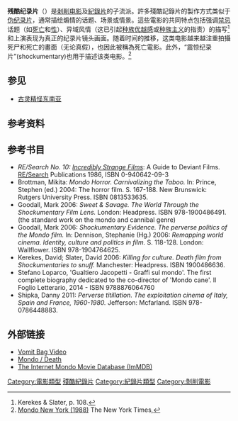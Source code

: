 '''残酷纪录片'''（{{lang-en|'''Mondo film'''}}）是[[剥削电影|剥削电影]]及[[紀錄片|紀錄片]]的子流派。許多殘酷記錄片的製作方式类似于[[伪纪录片|伪纪录片]]，通常描绘煽情的话题、场景或情景。這些電影的共同特点包括强调[[禁忌|禁忌]]话题（如[[死亡|死亡]]和[[性愛|性]]）、异域风情（这已引起[[种族优越感|种族优越感]]或[[种族主义|种族主义]]的指责）的描写<ref name=kerekesslater108>Kerekes & Slater, p. 108.</ref>和上演表现为真正的纪录片镜头画面。随着时间的推移，这类电影越来越注重拍攝死尸和死亡的畫面（无论真假），也因此被稱為死亡電影。此外，“震惊纪录片”(shockumentary)也用于描述该类电影。<ref>[http://movies.nytimes.com/movie/33094/Mondo-New-York/overview Mondo New York (1988)] {{Wayback|url=http://movies.nytimes.com/movie/33094/Mondo-New-York/overview |date=20131019214209 }} The New York Times,</ref>

== 参见 ==
* [[古灵精怪东南亚|古灵精怪东南亚]]

== 参考资料 ==
{{Reflist}}

== 参考书目 ==
* ''RE/Search No. 10: [[Incredibly_Strange_Films|Incredibly Strange Films]]'': A Guide to Deviant Films. [[RE/Search|RE/Search]] Publications 1986, ISBN 0-940642-09-3
* Brottman, Mikita: ''Mondo Horror. Carnivalizing the Taboo.'' In: Prince, Stephen (ed.) 2004: The horror film. S. 167-188. New Brunswick: Rutgers University Press. ISBN 0813533635.
* Goodall, Mark 2006: ''Sweet & Savage. The World Through the Shockumentary Film Lens.'' London: Headpress. ISBN 978-1900486491. (the standard work on the mondo and cannibal genre)
* Goodall, Mark 2006: ''Shockumentary Evidence. The perverse politics of the Mondo film.'' In: Dennison, Stephanie (Hg.) 2006: ''Remapping world cinema. Identity, culture and politics in film.'' S. 118-128. London: Wallflower. ISBN 978-1904764625.
* Kerekes, David; Slater, David 2006: ''Killing for culture. Death film from Shockumentaries to snuff.'' Manchester: Headpress. ISBN 1900486636.
* Stefano Loparco, 'Gualtiero Jacopetti - Graffi sul mondo'. The first complete biography dedicated to the co-director of 'Mondo cane'. Il Foglio Letterario, 2014 - ISBN 9788876064760
* Shipka, Danny 2011: ''Perverse titillation. The exploitation cinema of Italy, Spain and France, 1960-1980.'' Jefferson: Mcfarland. ISBN 978-0786448883.

== 外部链接 ==
* [http://www.vomitbagvideo.com/Frame-587726-page2namepage587726.html?refresh=1304705821385 Vomit Bag Video] {{Wayback|url=http://www.vomitbagvideo.com/Frame-587726-page2namepage587726.html?refresh=1304705821385 |date=20210308092120 }}
* [http://www.mondo.nichesite.org Mondo / Death] {{Wayback|url=http://www.mondo.nichesite.org/ |date=20210308203417 }}
* [http://www.offscreen.it/immdb/ The Internet Mondo Movie Database (ImMDB)] {{Wayback|url=http://www.offscreen.it/immdb/ |date=20210308084510 }}

{{DEFAULTSORT:Mondo film}}
[[Category:電影類型|Category:電影類型]]
[[Category:殘酷紀錄片|]]
[[Category:紀錄片類型|Category:紀錄片類型]]
[[Category:剝削電影|Category:剝削電影]]